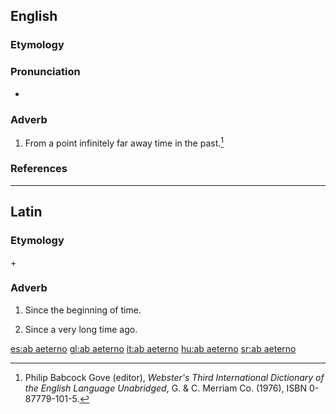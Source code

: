 ==English==

===Etymology===
{{borrowed}} {{etyl|NL.}}

===Pronunciation===
* {{a|US}} {{IPA|/ˌæb.i.ˈtɚ.noʊ/|ˌɑ.ˌbaɪ.ˈtɚ.noʊ/}}

===Adverb===
{{en-adv}}

# From a point infinitely far away time in the past.<ref name=Gove>Philip Babcock Gove (editor), ''Webster's Third International Dictionary of the English Language Unabridged'', G. & C. Merriam Co. (1976), ISBN 0-87779-101-5.</ref>

===References===
<references/>

----

==Latin==
{{rfv}}

===Etymology===
{{term|ab|lang=la}} + {{term|aeternus|lang=la}}

===Adverb===
{{head|la|adverb|head={{l|la|ab}} {{l|la|aeterno|aeternō}}}}

# Since the beginning of time.
# {{figuratively}} Since a very long time ago.

[[es:ab aeterno]]
[[gl:ab aeterno]]
[[it:ab aeterno]]
[[hu:ab aeterno]]
[[sr:ab aeterno]]